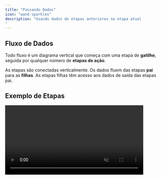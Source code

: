 ```yaml
---
title: "Passando Dados"
icon: "wand-sparkles"
description: "Usando dados de etapas anteriores na etapa atual
"
---
```


## Fluxo de Dados

Todo fluxo é um diagrama vertical que começa com uma etapa de **gatilho**, seguida por qualquer número de **etapas de ação**.

As etapas são conectadas verticalmente. Os dados fluem das etapas **pai** para as **filhas**. As etapas filhas têm acesso aos dados de saída das etapas pai.

## Exemplo de Etapas

<video width="450" autoPlay muted loop playsinline src="/resources/passing-data-3steps.mp4" />

Este fluxo possui **3 etapas**, que podem acessar os dados da seguinte forma:

- **Etapa 1** é a principal produtora de dados a serem usados nas próximas etapas. Os dados gerados pela Etapa 1 estarão acessíveis nas Etapas 2 e 3. Alguns gatilhos, como os de agendamento, não produzem dados.
- **Etapa 2** pode acessar os dados produzidos pela Etapa 1. Após a execução, essa etapa também produzirá dados que poderão ser usados nas próximas etapas.
- **Etapa 3** pode acessar os dados produzidos pelas Etapas 1 e 2, pois são suas etapas pai. Essa etapa pode gerar dados, mas como é a última do fluxo, eles não poderão ser usados por outras etapas.

## **Painel Data to Insert**

Para usar dados de uma etapa anterior na etapa atual, posicione o cursor em qualquer campo de entrada — o painel **Data to Insert** será exibido automaticamente.

<video autoPlay muted loop playsinline src="/resources/passing-data-data-to-insert-panel.mp4" />

Este painel exibe as etapas acessíveis e seus respectivos dados. Você pode expandir os itens de dados para visualizar seu conteúdo e clicar neles para inseri-los no campo de entrada atual.

Se um item neste painel tiver um símbolo de seta (⌄) à direita, significa que ele pode ser expandido para mostrar suas propriedades filhas. Você pode selecionar o item principal ou qualquer uma de suas propriedades conforme necessário.

Ao inserir dados a partir deste painel, eles são adicionados na posição do cursor dentro do campo. Isso permite combinar **texto estático** e **dados dinâmicos** em qualquer campo.

<video autoPlay muted loop playsinline src="/resources/passing-data-main-insert-data-example.mp4" />

Recomendamos que você **expanda os itens antes de inseri-los** para entender o tipo de dado que eles contêm e verificar se são adequados para o campo que você está preenchendo.

## Testando Etapas para Gerar Dados

É necessário **testar as etapas antes de acessar seus dados**. Essa abordagem evita que você selecione dados incorretos e acabe quebrando seus fluxos após publicá-los.

Se uma etapa não for testada e você tentar acessar seus dados, verá a seguinte mensagem:

<img
  width="350"
  src="/resources/passing-data-test-step-first.png"
  alt="Test your automation step first"
/>

Para corrigir isso, vá até a etapa e use o painel **Generate Sample Data** para testá-la. As etapas utilizam diferentes abordagens de teste. As mais comuns são:

- **Load Data:** alguns gatilhos permitem carregar dados da sua conta conectada sem precisar executar nenhuma ação nela.
- **Test Trigger:** alguns gatilhos exigem que você acesse sua conta conectada e dispare o gatilho para gerar dados de amostra.
- **Send Data:** webhooks exigem o envio de uma solicitação de exemplo para o URL do webhook a fim de gerar dados de amostra.
- **Test Action:** etapas de ação permitem executar a ação para gerar dados de amostra.

Siga as instruções no painel **Generate Sample Data** para saber como a etapa deve ser testada. Alguns gatilhos também permitem usar **Mock Data**, que gera dados de amostra estáticos da peça. No entanto, recomendamos testar a etapa em vez de usar dados simulados.

Este é um exemplo de geração de dados de amostra para um gatilho usando o botão **Load Data:**

<video autoPlay muted loop playsinline src="/resources/passing-data-load-data.mp4" />

## Dicas Avançadas

**Alternando para Valores Dinâmicos**

Listas suspensas (_dropdowns_) e alguns outros tipos de entrada não permitem selecionar dados de etapas anteriores.\
Se você quiser contornar isso e usar dados de etapas anteriores, altere o campo para um **campo dinâmico** usando este botão:

<video autoPlay muted loop playsinline src="/resources/passing-data-dynamic-value.mp4" />

### **Acessando dados por caminho**

Se você não encontrar os dados desejados no painel **Data to Insert**, mas quiser usá-los, pode escrever um **caminho JSON** manualmente.

Use a seguinte sintaxe para escrever caminhos JSON:

`{{step_slug.path.to.property}}`

O **step_slug** pode ser encontrado ao mover o cursor sobre qualquer etapa do seu fluxo — ele será exibido à direita da etapa.